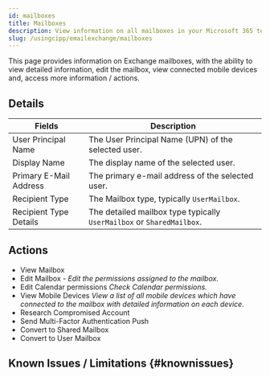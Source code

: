 ```yaml
---
id: mailboxes
title: Mailboxes
description: View information on all mailboxes in your Microsoft 365 tenants.
slug: /usingcipp/emailexchange/mailboxes
---
```


This page provides information on Exchange mailboxes, with the ability to view detailed information, edit the mailbox, view connected mobile devices and, access more information / actions.

## Details

| Fields                 | Description                                                           |
| ---------------------- | --------------------------------------------------------------------- |
| User Principal Name    | The User Principal Name (UPN) of the selected user.                   |
| Display Name           | The display name of the selected user.                                |
| Primary E-Mail Address | The primary e-mail address of the selected user.                      |
| Recipient Type         | The Mailbox type, typically `UserMailbox`.                            |
| Recipient Type Details | The detailed mailbox type typically `UserMailbox` or `SharedMailbox`. |

## Actions

- View Mailbox
- Edit Mailbox - _Edit the permissions assigned to the mailbox._
- Edit Calendar permissions _Check Calendar permissions._
- View Mobile Devices _View a list of all mobile devices which have connected to the mailbox with detailed information on each device._
- Research Compromised Account
- Send Multi-Factor Authentication Push
- Convert to Shared Mailbox
- Convert to User Mailbox

## Known Issues / Limitations {#knownissues}

<NoKnownIssues />
